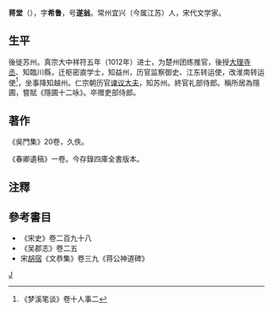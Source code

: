 '''蒋堂'''（{{bd|980年||1054年|catIdx=J}}），字'''希鲁'''，号'''遂翁'''。常州宜兴（今属江苏）人，宋代文学家。

== 生平 ==
後徙苏州。真宗大中祥符五年（1012年）进士，为楚州团练推官，後授[[大理寺丞|大理寺丞]]、知臨川縣，迁枢密直学士，知益州，历官监察御史、江东转运使，改淮南转运使<ref>《梦溪笔谈》卷十人事二</ref>，坐事降知越州。仁宗朝历官[[谏议大夫|谏议大夫]]，知苏州。終官礼部侍郎。稱所居為隱圃，嘗賦《隱圃十二咏》。卒赠吏部侍郎。
== 著作 ==
《吳門集》20卷，久佚。 

《春卿遺稿》一卷。今存錄四庫全書版本。

== 注釋 ==
{{Reflist}}

== 參考書目 ==
*《宋史》卷二百九十八 
*《吴郡志》卷二五
*宋[[胡宿|胡宿]]《文恭集》卷三九《蒋公神道碑》
[[category:宋朝政治人物|J]]